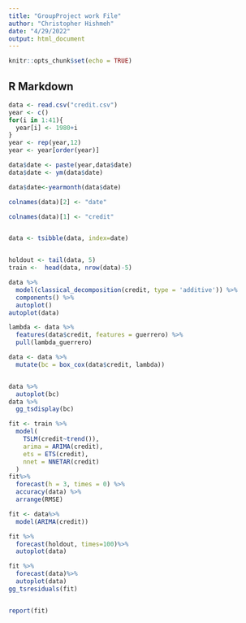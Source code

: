 ```yaml
---
title: "GroupProject work File"
author: "Christopher Hishmeh"
date: "4/29/2022"
output: html_document
---
```


```r
knitr::opts_chunk$set(echo = TRUE)
```

## R Markdown



```r
data <- read.csv("credit.csv")
year <- c()
for(i in 1:41){
  year[i] <- 1980+i
}
year <- rep(year,12)
year <- year[order(year)]

data$date <- paste(year,data$date)
data$date <- ym(data$date)

data$date<-yearmonth(data$date)

colnames(data)[2] <- "date"

colnames(data)[1] <- "credit"


data <- tsibble(data, index=date)


holdout <- tail(data, 5)
train <-  head(data, nrow(data)-5)

data %>% 
  model(classical_decomposition(credit, type = 'additive')) %>% 
  components() %>% 
  autoplot()
autoplot(data)


```



```r
lambda <- data %>% 
  features(data$credit, features = guerrero) %>% 
  pull(lambda_guerrero)

data <- data %>% 
  mutate(bc = box_cox(data$credit, lambda))


data %>% 
  autoplot(bc)
data %>%
  gg_tsdisplay(bc)

fit <- train %>% 
  model(
    TSLM(credit~trend()),
    arima = ARIMA(credit),
    ets = ETS(credit),
    nnet = NNETAR(credit)
  )
fit%>% 
  forecast(h = 3, times = 0) %>% 
  accuracy(data) %>% 
  arrange(RMSE)

fit <- data%>%
  model(ARIMA(credit))

fit %>%
  forecast(holdout, times=100)%>%
  autoplot(data)

fit %>%
  forecast(data)%>%
  autoplot(data)
gg_tsresiduals(fit)


report(fit)
```


